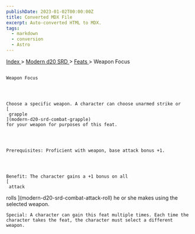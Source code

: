 ```yaml
---
publishDate: 2023-01-02T00:00:00Z
title: Converted MDX File
excerpt: Auto-converted HTML to MDX.
tags:
  - markdown
  - conversion
  - Astro
---
```


[
Index
](-index) >
[
Modern d20 SRD
](modern-d20-srd-index) >
[
Feats
](modern-d20-srd-feats-index) > Weapon Focus

##

    Weapon Focus




    Choose a specific weapon. A character can choose unarmed strike or
    [
     grapple
    ](modern-d20-srd-combat-grapple)
    for your weapon for purposes of this feat.




    Prerequisites: Proficient with weapon, base attack bonus +1.




    Benefit: The character gains a +1 bonus on all
    [
     attack

rolls
](modern-d20-srd-combat-attack-roll)
he or she makes using the selected weapon.

    Special: A character can gain this feat multiple times. Each time the character takes the feat, the character must select a different weapon.
